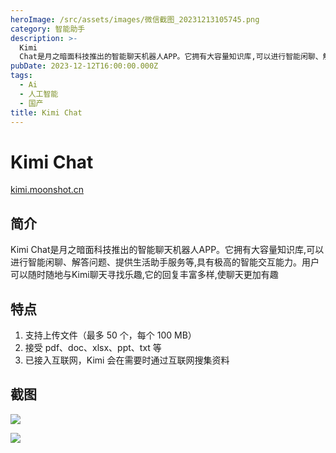 ```yaml
---
heroImage: /src/assets/images/微信截图_20231213105745.png
category: 智能助手
description: >-
  Kimi
  Chat是月之暗面科技推出的智能聊天机器人APP。它拥有大容量知识库,可以进行智能闲聊、解答问题、提供生活助手服务等,具有极高的智能交互能力。用户可以随时随地与Kimi聊天寻找乐趣,它的回复丰富多样,使聊天更加有趣
pubDate: 2023-12-12T16:00:00.000Z
tags:
  - Ai
  - 人工智能
  - 国产
title: Kimi Chat
---
```


# Kimi Chat

[kimi.moonshot.cn](https://qianwen.aliyun.com/)

## 简介

Kimi Chat是月之暗面科技推出的智能聊天机器人APP。它拥有大容量知识库,可以进行智能闲聊、解答问题、提供生活助手服务等,具有极高的智能交互能力。用户可以随时随地与Kimi聊天寻找乐趣,它的回复丰富多样,使聊天更加有趣

## 特点

1. 支持上传文件（最多 50 个，每个 100 MB）
2. 接受 pdf、doc、xlsx、ppt、txt 等
3. 已接入互联网，Kimi 会在需要时通过互联网搜集资料

## 截图

![](/src/assets/images/微信截图_20231213105745.png)

![](/src/assets/images/微信截图_20231213105825.png)
